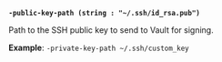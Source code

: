 <a id="ssh-flag-public-key-path" />

**`-public-key-path (string : "~/.ssh/id_rsa.pub")`**

Path to the SSH public key to send to Vault for signing.

**Example**: `-private-key-path ~/.ssh/custom_key`